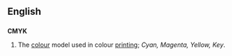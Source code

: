 ==English==
==={{Initialism}}===
'''CMYK'''
#{{computing}} The [[colour]] model used in colour [[printing]]; ''Cyan, Magenta, Yellow, Key''.